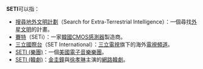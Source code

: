 '''SETI'''可以指：
*[[搜尋地外文明計劃|搜尋地外文明計劃]]（Search for Extra-Terrestrial Intelligence）：一個尋找[[外星文明|外星文明]]的計畫。
*[[賽特|賽特]]（SETi）：一家[[韓國|韓國]][[CMOS|CMOS]][[感測器|感測器]]製造商。
*[[三立國際台|三立國際台]]（SET International）：[[三立電視|三立電視]]旗下的海外[[電視頻道|電視頻道]]。
*[[SETI_(樂團)|SETI (樂團)]]：一個[[美國|美國]][[電子音樂|電子音樂]][[樂團|樂團]]。
*[[SETI_(韓劇)|SETI (韓劇)]]：[[金圭鐘|金圭鐘]]與[[徐孝琳|徐孝琳]]主演的[[互聯網|網路]][[韓劇|韓劇]]。

{{disambig|Cat=四字拉丁字母缩写消歧义}}